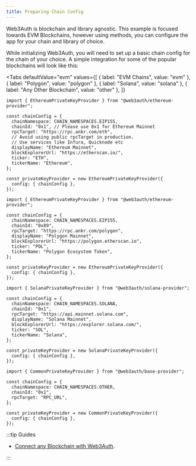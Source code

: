 ```yaml
---
title: Preparing Chain Config
---
```



Web3Auth is blockchain and library agnostic. This example is focused towards EVM Blockchains,
however using methods, you can configure the app for your chain and library of choice.

While initializing Web3Auth, you will need to set up a basic chain config for the chain of your
choice. A simple integration for some of the popular blockchains will look like this:

<Tabs
  defaultValue="evm"
  values={[
    { label: "EVM Chains", value: "evm" },
    { label: "Polygon", value: "polygon" },
    { label: "Solana", value: "solana" },
    { label: "Any Other Blockchain", value: "other" },
  ]}
>

<TabItem value="evm">

```tsx
import { EthereumPrivateKeyProvider } from "@web3auth/ethereum-provider";

const chainConfig = {
  chainNamespace: CHAIN_NAMESPACES.EIP155,
  chainId: "0x1", // Please use 0x1 for Ethereum Mainnet
  rpcTarget: "https://rpc.ankr.com/eth",
  // Avoid using public rpcTarget in production.
  // Use services like Infura, Quicknode etc
  displayName: "Ethereum Mainnet",
  blockExplorerUrl: "https://etherscan.io/",
  ticker: "ETH",
  tickerName: "Ethereum",
};

const privateKeyProvider = new EthereumPrivateKeyProvider({
  config: { chainConfig },
});
```

</TabItem>

<TabItem value="polygon">

```tsx
import { EthereumPrivateKeyProvider } from "@web3auth/ethereum-provider";

const chainConfig = {
  chainNamespace: CHAIN_NAMESPACES.EIP155,
  chainId: "0x89",
  rpcTarget: "https://rpc.ankr.com/polygon",
  displayName: "Polygon Mainnet",
  blockExplorerUrl: "https://polygon.etherscan.io",
  ticker: "POL",
  tickerName: "Polygon Ecosystem Token",
};

const privateKeyProvider = new EthereumPrivateKeyProvider({
  config: { chainConfig },
});
```

</TabItem>

<TabItem value="solana">

```tsx
import { SolanaPrivateKeyProvider } from "@web3auth/solana-provider";

const chainConfig = {
  chainNamespace: CHAIN_NAMESPACES.SOLANA,
  chainId: "0x1",
  rpcTarget: "https://api.mainnet.solana.com",
  displayName: "Solana Mainnet",
  blockExplorerUrl: "https://explorer.solana.com/",
  ticker: "SOL",
  tickerName: "Solana",
};

const privateKeyProvider = new SolanaPrivateKeyProvider({
  config: { chainConfig },
});
```

</TabItem>

<TabItem value="other">

```tsx
import { CommonPrivateKeyProvider } from "@web3auth/base-provider";

const chainConfig = {
  chainNamespace: CHAIN_NAMESPACES.OTHER,
  chainId: "0x1",
  rpcTarget: "RPC_URL",
};

const privateKeyProvider = new CommonPrivateKeyProvider({
  config: { chainConfig },
});
```

</TabItem>

</Tabs>

:::tip Guides

- [Connect any Blockchain with Web3Auth](/connect-blockchain/#reference-guides-for-blockchain-connections).

:::
